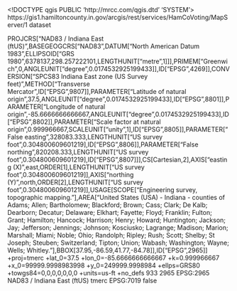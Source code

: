 <!DOCTYPE qgis PUBLIC 'http://mrcc.com/qgis.dtd' 'SYSTEM'>
<qgis version="3.24.0-Tisler">
  <identifier>https://gis1.hamiltoncounty.in.gov/arcgis/rest/services/HamCoVoting/MapServer/1</identifier>
  <parentidentifier></parentidentifier>
  <language></language>
  <type>dataset</type>
  <title>Precincts 2022</title>
  <abstract></abstract>
  <links>
    <link mimeType="" name="Source" size="" type="WWW:LINK" url="https://gis1.hamiltoncounty.in.gov/arcgis/rest/services/HamCoVoting/MapServer/1" description="" format=""/>
  </links>
  <fees></fees>
  <encoding></encoding>
  <crs>
    <spatialrefsys nativeFormat="Wkt">
      <wkt>PROJCRS["NAD83 / Indiana East (ftUS)",BASEGEOGCRS["NAD83",DATUM["North American Datum 1983",ELLIPSOID["GRS 1980",6378137,298.257222101,LENGTHUNIT["metre",1]]],PRIMEM["Greenwich",0,ANGLEUNIT["degree",0.0174532925199433]],ID["EPSG",4269]],CONVERSION["SPCS83 Indiana East zone (US Survey feet)",METHOD["Transverse Mercator",ID["EPSG",9807]],PARAMETER["Latitude of natural origin",37.5,ANGLEUNIT["degree",0.0174532925199433],ID["EPSG",8801]],PARAMETER["Longitude of natural origin",-85.6666666666667,ANGLEUNIT["degree",0.0174532925199433],ID["EPSG",8802]],PARAMETER["Scale factor at natural origin",0.999966667,SCALEUNIT["unity",1],ID["EPSG",8805]],PARAMETER["False easting",328083.333,LENGTHUNIT["US survey foot",0.304800609601219],ID["EPSG",8806]],PARAMETER["False northing",820208.333,LENGTHUNIT["US survey foot",0.304800609601219],ID["EPSG",8807]]],CS[Cartesian,2],AXIS["easting (X)",east,ORDER[1],LENGTHUNIT["US survey foot",0.304800609601219]],AXIS["northing (Y)",north,ORDER[2],LENGTHUNIT["US survey foot",0.304800609601219]],USAGE[SCOPE["Engineering survey, topographic mapping."],AREA["United States (USA) - Indiana - counties of Adams; Allen; Bartholomew; Blackford; Brown; Cass; Clark; De Kalb; Dearborn; Decatur; Delaware; Elkhart; Fayette; Floyd; Franklin; Fulton; Grant; Hamilton; Hancock; Harrison; Henry; Howard; Huntington; Jackson; Jay; Jefferson; Jennings; Johnson; Kosciusko; Lagrange; Madison; Marion; Marshall; Miami; Noble; Ohio; Randolph; Ripley; Rush; Scott; Shelby; St Joseph; Steuben; Switzerland; Tipton; Union; Wabash; Washington; Wayne; Wells; Whitley."],BBOX[37.95,-86.59,41.77,-84.78]],ID["EPSG",2965]]</wkt>
      <proj4>+proj=tmerc +lat_0=37.5 +lon_0=-85.6666666666667 +k=0.999966667 +x_0=99999.9998983998 +y_0=249999.9998984 +ellps=GRS80 +towgs84=0,0,0,0,0,0,0 +units=us-ft +no_defs</proj4>
      <srsid>933</srsid>
      <srid>2965</srid>
      <authid>EPSG:2965</authid>
      <description>NAD83 / Indiana East (ftUS)</description>
      <projectionacronym>tmerc</projectionacronym>
      <ellipsoidacronym>EPSG:7019</ellipsoidacronym>
      <geographicflag>false</geographicflag>
    </spatialrefsys>
  </crs>
  <extent>
    <spatial maxz="0" crs="EPSG:2965" maxx="273559.28013700246810913" minz="0" maxy="1810513.02987400442361832" dimensions="2" minx="167063.60008416697382927" miny="1704275.07010625302791595"/>
  </extent>
</qgis>
